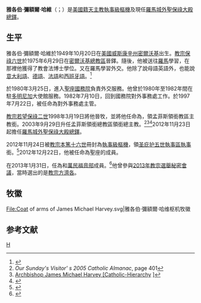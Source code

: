 {{refimprove|time=2017-07-23T13:27:34+00:00}}
{{Infobox Christian leader
| type = cardinal
| honorific-prefix =
| name             = 雅各伯·彌額爾·哈維<br />James Michael Harvey
| honorific-suffix = 
| title            = [[城外聖保祿大殿|城外聖保祿大殿總鐸]]<br>{{link-en|教宗府榮休總監|Prefecture of the Pontifical Household}}
| image            = James Cardinal Harvey.JPG
| caption          = 
| province         = 
| diocese          = 
| see              = 
| appointed        = 2012年11月23日
| ended            = 
| predecessor      = [[方濟各·蒙泰里西|方濟各·蒙泰里西]]
| successor        = （現任）
| ordination       = 1975年6月29日
| ordained_by      = [[教宗保祿六世|教宗保祿六世]]
| consecration     = 1998年3月19日
| consecrated_by   = [[教宗若望·保祿二世|教宗若望·保祿二世]]
| cardinal         = 2012年11月24日
| created_cardinal_by = [[教宗本篤十六世|教宗本篤十六世]]
| rank             = [[樞機|執事級樞機]]
| other_post       = [[圣庇护五世堂|圣庇护五世執事區領銜執事]]
| birth_name       =  
| birth_date       = {{birth date and age|1949|10|20}}
| birth_place      = [[美國|美國]][[威斯康辛州|威斯康辛州]][[密爾沃基_(威斯康辛州)|密爾沃基]]
| death_date       = 
| death_place      = 
| buried           = 
| nationality      = 美國
| religion        = [[天主教|天主教]]
| previous_post   = {{unbulleted list|{{link-en|教宗官邸總管|Prefecture of the Pontifical Household}}（1998年－2012年）|孟菲斯領銜教區領銜主教（1998年－2003年）|孟菲斯領銜教區領銜總主教（2003年－2012年）}}
| residence       = 
| motto           = zelus domus tuae
| parents         = 
| alma_mater      = {{unbulleted list|{{link-en|宗座北美學院|Pontifical North American College}}|{{link-en|宗座傳教士學院|Pontifical Ecclesiastical Academy}}}}
| coat_of_arms    = Coat of arms of James Michael Harvey.svg
}}
'''雅各伯·彌額爾·哈維'''（{{lang-en|James Michael Harvey}}；{{bd|1949年|10月20日|catIdx= James Michael Harvey}}）是[[美國人|美國籍]][[天主教|天主教]][[樞機|執事級樞機]]及現任[[城外聖保祿大殿|羅馬城外聖保祿大殿總鐸]]。

==生平==
雅各伯·彌額爾·哈維於1949年10月20日在[[美國|美國]][[威斯康辛州|威斯康辛州]][[密爾沃基_(威斯康辛州)|密爾沃基]]出生。[[教宗保祿六世|教宗保祿六世]]於1975年6月29日在[[天主教密爾沃基總教區|密爾沃基總教區]]晉鐸。隨後，他被送往[[羅馬|羅馬]]{{link-en|宗座北美學院|Pontifical North American College}}學習，在那裡他獲得了教會法博士學位。又在羅馬{{link-en|宗座傳教士學院|Pontifical Ecclesiastical Academy}}學習外交。他除了說母語英語外，也能說[[意大利語|意大利語]]、[[德語|德語]]、[[法語|法語]]和[[西班牙語|西班牙語]]。<ref>{{Cite web |url=http://www2.fiu.edu/~mirandas/bios2012-ii.htm#Harvey |title=Cardinals of the Holy Roman Church |accessdate=2016-03-30 |archive-date=2018-01-24 |archive-url=https://archive.today/20180124093653/http://www2.fiu.edu/~mirandas/bios2012-ii.htm%23Harvey#Harvey |dead-url=no }}</ref>

於1980年3月25日，進入[[聖座國務院|聖座國務院]]負責外交服務。他曾於1980年至1982年間在駐[[多明尼加|多明尼加]]大使館服務。1982年7月10日，回到國務院對外事務處工作。於1997年7月22日，被任命為對外事務處主管。

[[教宗若望保祿二世|教宗若望保祿二世]]1998年3月19日將他晉牧，並將他任命為{{link-en|教宗府總監|Prefecture of the Pontifical Household}}，領孟菲斯領銜教區主教銜。2003年9月29日升任孟菲斯領銜總教區領銜總主教。<ref>''Our Sunday's Visitor' s 2005 Catholic Almanac'', page 401</ref><ref>[http://www.catholic-hierarchy.org/bishop/bharveyjm.html {{Wayback|url=http://www.catholic-hierarchy.org/bishop/bharveyjm.html |date=20181202200252 }} Archbishop James Michael Harvey [Catholic-Hierarchy]<!-- Bot generated title -->]</ref><ref>{{Cite web |url=http://www.catholicnews.com/data/stories/cns/0305297.htm |title=存档副本 |access-date=2016-03-30 |archive-url=https://web.archive.org/web/20120211115722/http://www.catholicnews.com/data/stories/cns/0305297.htm |archive-date=2012-02-11 |dead-url=yes }}</ref>2012年11月23日起擔任[[城外聖保祿大殿|羅馬城外聖保祿大殿總鐸]]。

2012年11月24日被[[教宗本篤十六世|教宗本篤十六世]]冊封為[[樞機|執事級樞機]]，領[[圣庇护五世堂|圣庇护五世執事區執事]]銜。<ref>{{cite web|url=http://www.buenosairesherald.com/article/117700/pope-appoints-six-cardinals-who-will-elect-his-successor-|title=Pope appoints six cardinals who will elect his successor|work=Buenos Aires Herald}}</ref>2012年12月22日，他被任命為聖座{{link-en|封聖部|Congregation for the Causes of Saints}}的成員。

在2013年1月31日，任為{{link-en|使徒遺產管理局|Administration of the Patrimony of the Apostolic See}}和[[萬民福音部|萬民福音部]]成員。<ref>{{cite web|url=http://press.catholica.va/news_services/bulletin/news/30404.php?index=30404&lang=en|title=存档副本|accessdate=2013-03-06|deadurl=yes|archiveurl=https://web.archive.org/web/20130209074422/http://press.catholica.va/news_services/bulletin/news/30404.php?index=30404&lang=en|archivedate=2013-02-09}}</ref>他曾參與[[2013年教宗選舉秘密會議|2013年教宗選舉秘密會議]]，當時選出的是[[教宗方濟各|教宗方濟各]]。

== 牧徽 ==
<gallery>
File:Coat of arms of James Michael Harvey.svg|雅各伯·彌額爾·哈维枢机牧徽
</gallery>

== 参考文献 ==
{{reflist}}

{{樞機團}}
[[Category:美国枢机|H]]